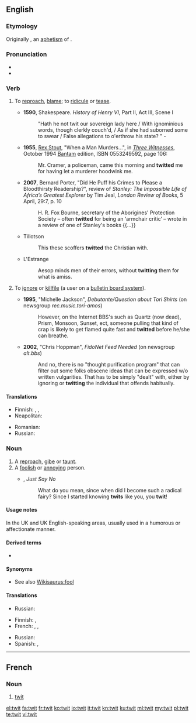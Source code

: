 ==English==

===Etymology===
Originally {{term|twite}}, an [[aphetism]] of {{etyl|enm|en}} {{term|atwite|lang=enm}}.

===Pronunciation===
* {{IPA|/twɪt/}}
* {{rhymes|ɪt}}

===Verb===
{{en-verb|twit|t|ing}}

# {{transitive}} To [[reproach]], [[blame]]; to [[ridicule]] or [[tease]].
#* '''1590''', Shakespeare. ''History of Henry VI'', Part II, Act III, Scene I
#*: "Hath he not twit our sovereign lady here / With ignominious words, though clerkly couch'd, / As if she had suborned some to swear / False allegations to o'erthrow his state? " -
#* '''1955''', [[w:Rex Stout|Rex Stout]], "When a Man Murders...",<!--... in title--> in [[w:Three Witnesses (book)|''Three Witnesses'']], October 1994 [[w:Bantam Books|Bantam]] edition, ISBN 0553249592, page 106:
#*: Mr. Cramer, a policeman, came this morning and '''twitted''' me for having let a murderer hoodwink me.
#* '''2007''', Bernard Porter, "Did He Puff his Crimes to Please a Bloodthirsty Readership?", review of ''Stanley: The Impossible Life of Africa’s Greatest Explorer'' by Tim Jeal, ''London Review of Books'', 5 April, 29:7, p. 10
#*: H. R. Fox Bourne, secretary of the Aborigines' Protection Society – often '''twitted''' for being an ‘armchair critic’ – wrote in a review of one of Stanley's books {{...}}
#* Tillotson
#*: This these scoffers '''twitted''' the Christian with.
#* L'Estrange
#*: Aesop minds men of their errors, without '''twitting''' them for what is amiss.
# {{transitive|computing}} To [[ignore]] or [[killfile]] (a user on a [[bulletin board system]]).
#* '''1995''', "Michelle Jackson", ''Debutante/Question about Tori Shirts'' (on newsgroup ''rec.music.tori-amos'')
#*: However, on the Internet BBS's such as Quartz (now dead), Prism, Monsoon, Sunset, ect{{SIC}}, someone pulling that kind of crap is likely to get flamed quite fast and '''twitted''' before he/she can breathe.
#* '''2002''', "Chris Hoppman", ''FidoNet Feed Needed'' (on newsgroup ''alt.bbs'')
#*: And no, there is no "thought purification program" that can filter out some folks{{SIC}} obscene ideas that can be expressed w/o written vulgarities.  That has to be simply "dealt" with, either by ignoring or '''twitting''' the individual that offends habitually.

====Translations====
{{trans-top|To reproach, blame; to ridicule or tease}}
* Finnish: {{t-|fi|kiusoitella}}, {{t-|fi|feet herro}}, {{t-|fi|feet herro}}
* Neapolitan: {{tø|nap|sfotte}}
{{trans-mid}}
* Romanian: {{t+|ro|mustra}}
* Russian: {{t+|ru|упрекать}}
{{trans-bottom}}

===Noun===
{{en-noun}}

# A [[reproach]], [[gibe]] or [[taunt]].
# A [[foolish]] or [[annoying]] person.
#* {{rfdate}} {{w|Larry Kramer}}, ''Just Say No''
#*: What do you mean, since when did I become such a radical fairy? Since I started knowing '''twits''' like you, you '''twit'''!

====Usage notes====
In the UK and UK English-speaking areas, usually used in a humorous or affectionate manner.

====Derived terms====
* {{l|en|twitling}}

====Synonyms====
* See also [[Wikisaurus:fool]]

====Translations====
{{trans-top|a reproach, gibe or taunt}}
* Russian: {{t+|ru|упрёк|m}}
{{trans-mid}}
{{trans-bottom}}

{{trans-top|a foolish or annoying person}}
* Finnish: {{t+|fi|ääliö}}, {{t+|fi|typerys}}
* French: {{qualifier|France, colloquial}} {{t+|fr|gugusse|m}}, {{qualifier|Quebec, colloquial}} {{t+|fr|twit|m}}, {{t-|fr|herro dare}}
{{trans-mid}}
* Russian: {{t+|ru|тупица|m}}
* Spanish: {{t-|es|gilí|m|f}}, {{t+|es|hello}}
{{trans-bottom}}

----

==French==

===Noun===
{{fr-noun|m}}

# {{Quebec|colloquial}} [[twit#en|twit]] {{gloss|foolish person}}

[[el:twit]]
[[fa:twit]]
[[fr:twit]]
[[ko:twit]]
[[io:twit]]
[[it:twit]]
[[kn:twit]]
[[ku:twit]]
[[ml:twit]]
[[my:twit]]
[[pl:twit]]
[[te:twit]]
[[vi:twit]]